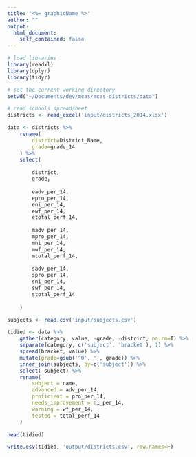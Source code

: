 ```yaml
---
title: "<%= graphicName %>"
author: ""
output:
  html_document:
    self_contained: false
---
```


```r

# load libraries
library(readxl)
library(dplyr)
library(tidyr)

# set the current working directory
setwd("~/Documents/dev/mcas/mcas-districts/data")

```

```r

# read schools spreadsheet
districts <- read_excel('input/districts_2014.xlsx')

data <- districts %>%
	rename(
		district=District_Name,
		grade=grade_14
	) %>%
	select(
		
		district,
		grade,
		
		eadv_per_14,
		epro_per_14,
		eni_per_14,
		ewf_per_14,
		etotal_perf_14,
		
		madv_per_14,
		mpro_per_14,
		mni_per_14,
		mwf_per_14,
		mtotal_perf_14,
		
		sadv_per_14,
		spro_per_14,
		sni_per_14,
		swf_per_14,
		stotal_perf_14
		
	)

subjects <- read.csv('input/subjects.csv')

tidied <- data %>%
	gather(category, value, -grade, -district, na.rm=T) %>%
	separate(category, c('subject', 'bracket'), 1) %>%
	spread(bracket, value) %>%
	mutate(grade=gsub('^0', '', grade)) %>%
	inner_join(subjects, by=c('subject')) %>%
	select(-subject) %>%
	rename(
		subject = name,
		advanced = adv_per_14,
		proficient = pro_per_14,
		needs_improvement = ni_per_14,
		warning = wf_per_14,
		tested = total_perf_14
	)

head(tidied)

write.csv(tidied, 'output/districts.csv', row.names=F)

```
